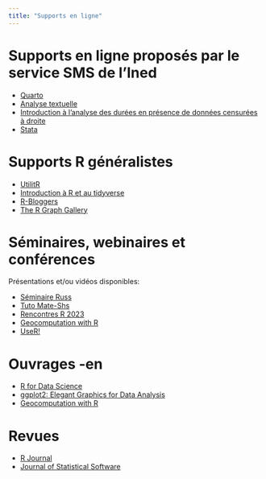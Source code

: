 ```yaml
---
title: "Supports en ligne"
---
```


# Supports en ligne proposés par le service SMS de l'Ined

* [Quarto](https://mthevenin.gitlab.io/quarto/)
* [Analyse textuelle](https://benegarbi.github.io/AGD_QO/)
* [Introduction à l'analyse des durées en présence de données censurées à droite ](https://mthevenin.github.io/analyse_duree/)
* [Stata](https://mthevenin.github.io/stata_fr/index.html)


# Supports R généralistes

* [UtilitR](https://www.utilitr.org/)
* [Introduction à R et au tidyverse](https://juba.github.io/tidyverse/)
* [R-Bloggers](https://www.r-bloggers.com/)
* [The R Graph Gallery](https://r-graph-gallery.com/index.html)

# Séminaires, webinaires et conférences

Présentations et/ou vidéos disponibles: 

* [Séminaire Russ](https://russ.site.ined.fr/fr)
* [Tuto Mate-Shs ](https://www.youtube.com/channel/UClFXVZYEVvs3x24lRooYUgQ)
* [Rencontres R 2023](https://github.com/Rencontres-R/Rencontres_R_2023)
* [Geocomputation with R](https://r.geocompx.org/)
* [UseR!](https://www.r-project.org/conferences/)

# Ouvrages -en

* [R for Data Science](https://r4ds.had.co.nz/)
* [ggplot2: Elegant Graphics for Data Analysis](https://ggplot2-book.org/)
* [Geocomputation with R](https://r.geocompx.org/)

# Revues

* [R Journal](https://journal.r-project.org/issues.html)
* [Journal of Statistical Software](https://www.jstatsoft.org/index)



